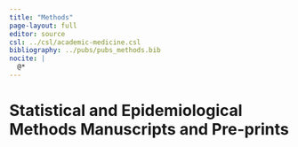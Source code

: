 ```yaml
---
title: "Methods"
page-layout: full
editor: source
csl: ../csl/academic-medicine.csl
bibliography: ../pubs/pubs_methods.bib
nocite: |
  @*
---
```


# Statistical and Epidemiological Methods Manuscripts and Pre-prints